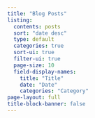 ```yaml
---
title: "Blog Posts"
listing:
  contents: posts
  sort: "date desc"
  type: default
  categories: true
  sort-ui: true
  filter-ui: true
  page-size: 10
  field-display-names:
    title: "Title"
    date: "Date"
    categories: "Category"
page-layout: full
title-block-banner: false
---
```



